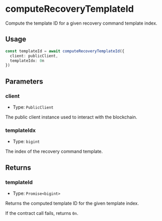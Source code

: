 # computeRecoveryTemplateId

Compute the template ID for a given recovery command template index.

## Usage

```typescript
const templateId = await computeRecoveryTemplateId({
  client: publicClient,
  templateIdx: 0n
})
```

## Parameters

### client

- Type: `PublicClient`

The public client instance used to interact with the blockchain.

### templateIdx

- Type: `bigint`

The index of the recovery command template.

## Returns

### templateId

- Type: `Promise<bigint>`

Returns the computed template ID for the given template index.

If the contract call fails, returns `0n`.